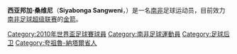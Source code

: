 {{Infobox Football biography 2
| playername     = 辛雲尼
| image          = 
| fullname       = Doctor Siyabonga Sangweni
| dateofbirth    = {{birth date and age|1981|9|29|mf=y}}
| cityofbirth    = [[納塔爾省|納塔爾省]][[恩潘蓋尼|恩潘蓋尼]]
| countryofbirth = {{ZAF-1961}}
| height         = {{height|m=1.80}}
| position       = [[中堅|中堅]]
| currentclub    = [[南非金箭足球會|金箭]]
| clubnumber     = 21
| youthyears1    = 
| youthclubs1    = Royal Chiefs
| years1         = -2005          |clubs1 = {{tsl|en|Nathi Lions||納斯獅}}          |caps1 = ?   |goals1 = ?
| years2         = 2005–     |clubs2 = [[南非金箭足球會|金箭]] |caps2 = 124 |goals2 = 3<!-- LEAGUE GAMES ONLY -->
| nationalyears1 = 2007– |nationalteam1 = [[南非國家足球隊|南非]] |nationalcaps1 = 9 |nationalgoals1 = 1
| pcupdate       = 28 May 2010 (UTC)
| ntupdate       = 28 May 2010 (UTC)
}}

'''西亚邦加·桑维尼'''（'''Siyabonga Sangweni'''，{{bd|1981年|9月29日|catIdx=Sangweni}}）是一名[[南非|南非]]足球运动员，目前效力[[南非足球超级联赛|南非足球超级联赛]]的[[南非金箭足球會|金箭]]。

{{Soccer-player-stub}}

{{2010年世界杯足球赛南非参赛名单}}
{{DEFAULTSORT:Sangweni, Siyabonga}}
[[Category:2010年世界盃足球賽球員|Category:2010年世界盃足球賽球員]]
[[Category:南非足球運動員|Category:南非足球運動員]]
[[Category:足球后卫|Category:足球后卫]]
[[Category:夸祖魯-納塔爾省人|Category:夸祖魯-納塔爾省人]]